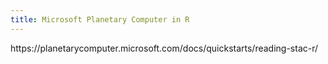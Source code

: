```yaml
---
title: Microsoft Planetary Computer in R
---
```


https://planetarycomputer.microsoft.com/docs/quickstarts/reading-stac-r/



